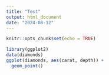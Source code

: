 ```yaml
---
title: "Test"
output: html_document
date: "2024-08-12"
---
```


```r
knitr::opts_chunk$set(echo = TRUE)
```


```r
library(ggplot2)
data(diamonds)
ggplot(diamonds, aes(carat, depth)) + 
  geom_point()
```


